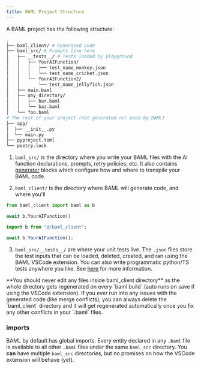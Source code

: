 ```yaml
---
title: BAML Project Structure
---
```


A BAML project has the following structure:

```bash
.
├── baml_client/ # Generated code
├── baml_src/ # Prompts live here
│   ├── __tests__/ # Tests loaded by playground
│   │   ├── YourAIFunction/
│   │   │   ├── test_name_monkey.json
│   │   │   └── test_name_cricket.json
│   │   └── YourAIFunction2/
│   │       └── test_name_jellyfish.json
│   ├── main.baml
│   ├── any_directory/
│   │   ├── bar.baml
│   │   └── baz.baml
│   └── foo.baml
# The rest of your project (not generated nor used by BAML)
├── app/
│  ├── __init__.py
│  └── main.py
├── pyproject.toml
└── poetry.lock

```

1. `baml_src/` is the directory where you write your BAML files with the AI
   function declarations, prompts, retry policies, etc. It also contains
   [generator](/v3/syntax/generator) blocks which configure how and where to
   transpile your BAML code.

2. `baml_client/` is the directory where BAML will generate code, and where you'll

<CodeGroup>

```python Python
from baml_client import baml as b

await b.YourAIFunction()
```

```typescript TypeScript
import b from "@/baml_client";

await b.YourAIFunction();
```

</CodeGroup>

3. `baml_src/__tests__/` are where your unit tests live. The `.json` files
   store the test inputs that can be loaded, deleted, created, and ran using
   the BAML VSCode extension. You can also write programmatic python/TS tests
   anywhere you like. See [here](/v3/syntax/function-testing) for more
   information.

<Warning>
  **You should never edit any files inside baml_client directory** as the whole
  directory gets regenerated on every `baml build` (auto runs on save if using
  the VSCode extension).
</Warning>

<Tip>
  If you ever run into any issues with the generated code (like merge
  conflicts), you can always delete the `baml_client` directory and it will get
  regenerated automatically once you fix any other conflicts in your `.baml`
  files.
</Tip>

### imports

BAML by default has global imports. Every entity declared in any `.baml` file
is available to all other `.baml` files under the same `baml_src` directory.
You **can** have multiple `baml_src` directories, but no promises on how the
VSCode extension will behave (yet).
